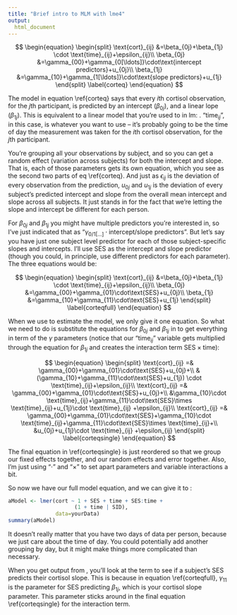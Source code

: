 ```yaml
---
title: "Brief intro to MLM with lme4"
output:
  html_document
---
```


<script type="text/x-mathjax-config">
MathJax.Hub.Config({
  TeX: { 
      equationNumbers: {
 
            autoNumber: "AMS"
      } 
  }
});
</script>

$$
\begin{equation} 
\begin{split}
\text{cort}_{ij} &=\beta_{0j}+\beta_{1j} \cdot \text{time}_{ij}+\epsilon_{ij}\\
\beta_{0j} &=\gamma_{00}+\gamma_{0[\ldots]}\cdot\text{intercept predictors}+u_{0j}\\
\beta_{1j} &=\gamma_{10}+\gamma_{1[\ldots]}\cdot\text{slope predictors}+u_{1j}
\end{split}
\label{corteq}
\end{equation} 
$$

The model in equation \\ref{corteq} says that every *i*th cortisol observation, for the *j*th participant, is predicted by an intercept ($\beta_{0j}$), and a linear lope ($\beta_{1j}$). This is equivalent to a linear model that you're used to in lm: \texttt{y $\sim$ 1 + time}. "$\text{time}_{ij}$", in this case, is whatever you want to use -- it's probably going to be the time of day the measurement was taken for the *i*th cortisol observation, for the *j*th participant. 

You're grouping all your observations by subject, and so you can get a random effect (variation across subjects) for both the intercept and slope. That is, each of those parameters gets its own equation, which you see as the second two parts of eq \\ref{corteq}. And just as $\epsilon_{ij}$ is the deviation of every observation from the prediction, $u_{0j}$ and $u_{1j}$ is the deviation of every subject's predicted intercept and slope from the overall mean intercept and slope across all subjects. It just stands in for the fact that we're letting the slope and intercept be different for each person.

For $\beta_{0j}$ and $\beta_{1j}$ you might have multiple predictors you're interested in, so I've just indicated that as "$\gamma_{0/1[\ldots]}\cdot\text{intercept/slope predictors}$". But let's say you have just one subject level predictor for each of those subject-specific slopes and intercepts. I'll use SES as the intercept and slope predictor (though you could, in principle, use different predictors for each parameter). The three equations would be:

$$
\begin{equation} 
\begin{split}
\text{cort}_{ij} &=\beta_{0j}+\beta_{1j} \cdot \text{time}_{ij}+\epsilon_{ij}\\
\beta_{0j} &=\gamma_{00}+\gamma_{01}\cdot\text{SES}+u_{0j}\\
\beta_{1j} &=\gamma_{10}+\gamma_{11}\cdot\text{SES}+u_{1j}
\end{split}
\label{corteqfull}
\end{equation}
$$

When we use \texttt{lmer} to estimate the model, we only give it one equation. So what we need to do is substitute the equations for $\beta_{0j}$ and $\beta_{1j}$ in to get everything in term of the $\gamma$ parameters (notice that our "$\text{time}_{ij}$" variable gets multiplied through the equation for $\beta_{1j}$ and creates the interaction term $\text{SES}\times \text{time}$):

$$
\begin{equation} 
\begin{split}
\text{cort}_{ij} =& \gamma_{00}+\gamma_{01}\cdot\text{SES}+u_{0j}+\\
&(\gamma_{10}+\gamma_{11}\cdot\text{SES}+u_{1j}) \cdot \text{time}_{ij}+\epsilon_{ij}\\
\text{cort}_{ij} =& \gamma_{00}+\gamma_{01}\cdot\text{SES}+u_{0j}+\\
&\gamma_{10}\cdot \text{time}_{ij}+\gamma_{11}\cdot\text{SES}\times \text{time}_{ij}+u_{1j}\cdot \text{time}_{ij} +\epsilon_{ij}\\
\text{cort}_{ij} =& \gamma_{00}+\gamma_{01}\cdot\text{SES}+\gamma_{10}\cdot \text{time}_{ij}+\gamma_{11}\cdot\text{SES}\times \text{time}_{ij}+\\
&u_{0j}+u_{1j}\cdot \text{time}_{ij} +\epsilon_{ij}
\end{split}
\label{corteqsingle}
\end{equation}
$$

The final equation in \\ref{corteqsingle} is just reordered so that we group our fixed effects together, and our random effects and error together. Also, I'm just using "$\cdot$" and "$\times$" to set apart parameters and variable interactions a bit.

So now we have our full model equation, and we can give it to \texttt{lmer}:

```r
aModel <- lmer(cort ~ 1 + SES + time + SES:time + 
                     (1 + time | SID), 
               data=yourData)
summary(aModel)
```

It doesn't really matter that you have two days of data per person, because we just care about the time of day. You could potentially add another grouping by day, but it might make things more complicated than necessary.

When you get output from \texttt{summary}, you'll look at the term \texttt{SES:time} to see if a subject's SES predicts their cortisol slope. This is because in equation \\ref{corteqfull}, $\gamma_{11}$ is the parameter for SES predicting $\beta_{1j}$, which is your cortisol slope parameter. This parameter sticks around in the final equation \\ref{corteqsingle} for the interaction term.
